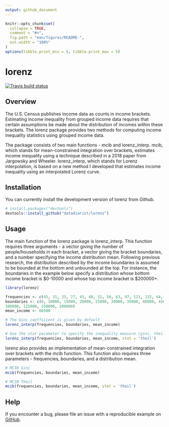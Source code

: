 ```yaml
---
output: github_document
---
```


<!-- README.md is generated from README.Rmd. Please edit that file -->

```r
knitr::opts_chunk$set(
  collapse = TRUE,
  comment = "#>",
  fig.path = "man/figures/README-",
  out.width = "100%"
)
options(tibble.print_min = 5, tibble.print_max = 5)
```

# lorenz

<!-- badges: start -->
[![Travis build status](https://travis-ci.com/datadiarist/lorenz.svg?branch=master)](https://travis-ci.com/datadiarist/lorenz.svg?token=FKe5Y6rhxscJvKHWjpxN&branch=master)
<!-- badges: end -->

## Overview

The U.S. Census publishes income data as counts in income brackets.  Estimating income inequality from grouped income data requires that certain assumptions be made about the distribution of incomes within these brackets.  The lorenz package provides two methods for computing income inequality statistics using grouped income data.  

The package consists of two main functions - mcib and lorenz_interp.  mcib, which stands for mean-constrained integration over brackets, estimates income inequality using a technique described in a 2018 paper from Jargowsky and Wheeler.  lorenz_interp, which stands for Lorenz interpolation, is based on a new method I developed that estimates income inequality using an interpolated Lorenz curve. 

## Installation

You can currently install the development version of lorenz from Github.

```r
# install.packages("devtools")
devtools::install_github("datadiarist/lorenz")
```

## Usage

The main function of the lorenz package is lorenz_interp.  This function requires three arguments - a vector giving the number of people/households in each bracket, a vector giving the bracket boundaries, and a number specifying the income distribution mean.  Following previous research, the distribution described by the income boundaries is assumed to be bounded at the bottom and unbounded at the top.  For instance, the boundaries in the example below specify a distribution whose bottom income bracket is \$0-10000 and whose top income bracket is \$200000+.    

```r
library(lorenz)

frequencies <- c(45, 31, 33, 27, 43, 40, 51, 50, 63, 97, 121, 132, 64, 54, 32, 12)
boundaries <- c(0, 10000, 15000, 20000, 25000, 30000, 35000, 40000, 45000, 50000, 60000, 75000,
100000, 125000, 150000, 200000)
mean_income <- 66500

# The Gini coefficient is given by default 
lorenz_interp(frequencies, boundaries, mean_income)

# Use the stat parameter to specify the inequality measure (gini, theil, or atkinson)
lorenz_interp(frequencies, boundaries, mean_income, stat = 'theil')
```

lorenz also provides an implementation of mean-constrained integration over brackets with the mcib function.  This function also requires three parameters - frequencies, boundaries, and a distribution mean.

```r
# MCIB Gini
mcib(frequencies, boundaries, mean_income)

# MCIB Theil
mcib(frequencies, boundaries, mean_income, stat = 'theil')
```


## Help 

If you encounter a bug, please file an issue with a reproducible example on [GitHub](https://github.com/datadiarist/lorenz/issues).
